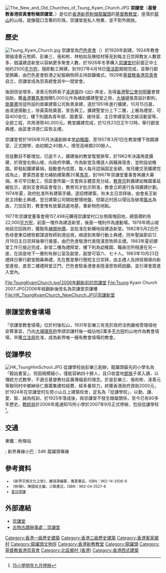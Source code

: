 [[File:The_New_and_Old_Churches_of_Tsung_Kyam_Church.JPG|right]]
'''崇謙堂'''（'''基督教香港崇真會粉嶺崇謙堂'''，'''{{lang|en|Tsung Kyam Church}}'''）是位於[[香港|香港]][[新界|新界]][[粉嶺|粉嶺]][[龍躍頭|龍躍頭]]的[[基督教|基督教]][[教堂|教堂]]，座落於[[龍山_(粉嶺)|龍山]]的山咀，就像龍口含著的珍珠。崇謙堂是私人物業，並不對外開放。

== 歷史 ==
[[File:Tsung_Kyam_Church.jpg|right]]
崇謙堂為[[崇真会|巴色差會]]（{{lang|en|Basel Evangelical Missionary Society}}）於1926年創建。1924年教會領袖凌善元牧師、彭樂三、張和彬、林柏如及陳桂材等見到每主日崇拜教友人數眾多，倡議建造新堂以容納更多聚會人數，於1926年冬季購入[[崇謙堂村|崇謙堂村]]前面正中土地約2500[[平方呎|平方呎]]，隨即動工興建，到1927年4月18日[[復活節|復活節]]期間完成，並舉行獻堂開幕，由巴色差會駐港之紀振綱牧師主持啟籲儀式。1929年[[基督教香港崇真會|基督教香港崇真會]]自立，崇謙堂成為崇真總會其中一間堂會。

後因信徒增多，凌善元牧師長子[[凌道揚|凌道揚]]四-{出}-奔走，及得[[香港聖公會|香港聖公會]][[何明華_(主教)|何明華]]會督協助，獲[[香港賽馬會|香港賽馬會]]撥贈5,000元作為補助擴建聖堂之用，[[大埔墟|大埔墟]]張貴設計劃則，[[南華莆|南華莆]]信徒所設的南華建築公司負責承建，遂於1951年進行擴建，10月15日晨，由凌道揚動土，徐黃英桃奠基，宣告興工。擴建聖堂分上下二層，上層為禮堂，可容400坐位，樓下則闢為青年部、圖書室、接待室、主日學課室及文娛活動室等，全部工程，共用港幣40,000元。教堂擴建完成，於12月23日正午12時，舉行獻堂典禮，由區會洪德仁區牧主禮。

崇謙堂曾於1956年10月決議創辦本堂[[幼稚園|幼稚園]]，至1957年3月1日在教堂樓下改闢課室，正式開學，由初期之40餘人，增至高峰期200餘人。

信徒數目不斷增加，已逾千人，擴建後的教堂復覺狹窄，於1962年決議再度擴建，於現堂右側山坡，向政府申購，作為新堂及傳道人與職員宿舍，並附設幼稚園。即發起擴建募捐，鼓勵會內信眾，每人每月認捐固定金額，按月繳交至擴建完成為止，更蒙西差會允補助建築費20萬[[馬克|馬克]]，到1967年崇謙堂董事會再擴大募捐。本可早日動工，但區會所屬一支會與主體意見分歧，[[教育統籌局|教育司]]對擴建幼稚園事延緩批示，直到支會與區會復合，教育司才批示照准，教會立即進行各項擴建計劃。1974年夏，政府批准所有建築手續，逐招標建築，秋末主日崇拜後，由會長王新民主持動土典禮。翌日建築公司開始整理地盤，但鄰近村民以侵佔及破壞[[風水|風水]]為由，力加反對，教會惟有放棄該處地基，重新物色地點。

1977年崇謙堂董事會用157,498元購得崇謙堂村口左側兩塊田地，總面積約有22,000[[平方呎|平方呎]]，前面一塊作為建造新堂，後面一塊則作為運動場。1978年將山坡地段交回政府，獲豁免[[補地價|補償地價]]，並批准在新購地段建造新堂。1982年5月2日巴色母會東亞總牧都謀道牧師到港巡視，順道到來舉行動土典禮，同年聖誕節前12月19日主日崇拜後舉行奠基，由巴色會駐港代表陸漢思牧師主禮。1983年夏初建堂工作已接近完成，新堂二樓為禮拜堂，樓下則為幼稚園、職員住所相連在另一座，在該座地下一層則有辦公室及副堂，副堂可容六、七十人。1983年10月23日禮拜日舉行獻堂開幕典禮，先在舊堂舉行簡短主日崇拜，由主禮人及詩班領導向新堂進發，直至二樓禮拜堂正門，巴色會駐香港會長陸漢思牧師啟籲，並引導會眾進入堂內。
<gallery>
File:TsungKyamChurch.jpg|2006年翻新前的崇謙堂
File:Tsung Kyam Church 2007.JPG|2006年經翻新後改名為崇謙堂崇謙樓
File:HK_TsungKyamChurch_NewChurch.JPG|崇謙新堂
</gallery>

== 崇謙堂教會墳場 ==
「崇謙堂教會墳場」位於村後松山，1931年彭樂三有見於政府法例嚴格管理墳地安葬事宜，乃向[[大埔理民府|大埔理民府]]申請崇謙村後一幅佔地2萬多[[平方呎|平方呎]]的山地作為教會墳場，卒獲[[立法局|立法局]]批准，成為新界唯一擁有教會墳場的教會。

== 從謙學校 ==
[[File:HK_TsungHimSchool.JPG|thumb]]
從謙學校由彭樂三創辦，龍躍頭最先的小學名為「穀詒書室」，但因規模細小，僅能容納四十餘人，且只收當地[[鄧姓|鄧族]]子弟入讀，以傳統方式教學，不適合基督教社區廣傳福音的理念。於是彭樂三、張和彬、凌善元等聯同村中鄉紳徐仁壽籌集建校經費，經多番努力，終獲香港政府資助2000元，於1924年在崇謙堂村左旁小山丘上建築校舍，定名為「從謙學校」，以勤、謙、愛、智、誠為校訓，於1925年落成後，與崇謙堂不發生隸屬關係，至今已有80多年歷史。[[教統局|教統局]]於2006年尾通知15所小學於2007年9月正式停辦，包括從謙學校<ref>[http://edu.sina.com.hk/cgi-bin/news/show_news_f2.cgi?type=focus&name=news_excteacher&id=2300922 15小學明年九月停辦]{{Dead link|date=2019年10月 |bot=InternetArchiveBot |fix-attempted=yes }}</ref>。

==交通==

東鐵：粉嶺站
;
新界專線小巴：54K 龍躍頭專線

==參考資料==
<small>
* 《新界宗族文化之旅》，嚴瑞源編著，萬里書店，ISBN：962-14-2936-6
* 《粉嶺》，陳國成主編，三聯書店，ISBN：962-04-2527-8
* [http://www.tsungkyamtong.net/modules/tinyd1/index.php?id=3 昔日崇謙] {{Wayback|url=http://www.tsungkyamtong.net/modules/tinyd1/index.php?id=3 |date=20200922220248 }}
</small>
<div class="references-small">
<references />
</div>

==外部連結==
* [http://www.tsungkyamtong.net 崇謙堂] {{Wayback|url=http://www.tsungkyamtong.net/ |date=20210121180142 }}
* [http://www.amo.gov.hk/b5/trails_lung1.php?tid=11 古物古蹟辦事處：崇謙堂] {{Wayback|url=http://www.amo.gov.hk/b5/trails_lung1.php?tid=11 |date=20191023234650 }}

{{龍躍頭文物徑文物}}
{{香港一級歷史建築}}
[[Category:香港一級歷史建築|Category:香港一級歷史建築]]
[[Category:香港三級歷史建築|Category:香港三級歷史建築]]
[[Category:香港客家鄉村|Category:香港客家鄉村]]
[[Category:龍躍頭文物徑|Category:龍躍頭文物徑]]
[[Category:香港新教教堂|Category:香港新教教堂]]
[[Category:龍躍頭|Category:龍躍頭]]
[[Category:基督教香港崇真會|Category:基督教香港崇真會]]
[[Category:北區鄉村_(香港)|Category:北區鄉村 (香港)]]
[[Category:香港西式建築|Category:香港西式建築]]